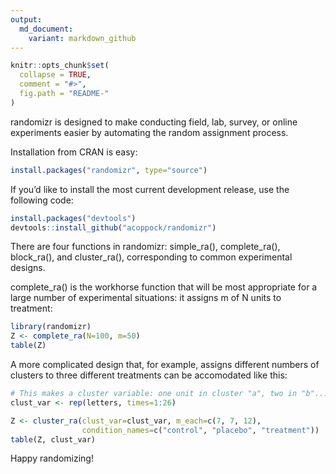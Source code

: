 ```yaml
---
output:
  md_document:
    variant: markdown_github
---
```


<!-- README.md is generated from README.Rmd. Please edit that file -->

```r
knitr::opts_chunk$set(
  collapse = TRUE,
  comment = "#>",
  fig.path = "README-"
)
```

randomizr is designed to make conducting field, lab, survey, or online experiments easier by automating the random assignment process.  

Installation from CRAN is easy:

```r
install.packages("randomizr", type="source")
```

If you'd like to install the most current development release, use the following code:

```r
install.packages("devtools")
devtools::install_github("acoppock/randomizr")
```

There are four functions in randomizr: simple_ra(), complete_ra(), block_ra(), and cluster_ra(), corresponding to common experimental designs. 

complete_ra() is the workhorse function that will be most appropriate for a large number of experimental situations: it assigns m of N units to treatment:

```r
library(randomizr)
Z <- complete_ra(N=100, m=50)
table(Z)
```

A more complicated design that, for example, assigns different numbers of clusters to three different treatments can be accomodated like this:

```r
# This makes a cluster variable: one unit in cluster "a", two in "b"...
clust_var <- rep(letters, times=1:26)

Z <- cluster_ra(clust_var=clust_var, m_each=c(7, 7, 12),
                condition_names=c("control", "placebo", "treatment"))
table(Z, clust_var)
```



Happy randomizing!
